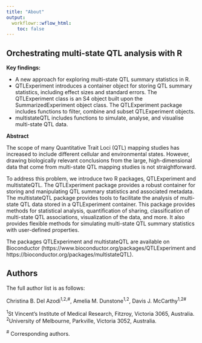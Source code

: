 ```yaml
---
title: "About"
output:
  workflowr::wflow_html:
    toc: false
---
```


## Orchestrating multi-state QTL analysis with R

**Key findings:**

* A new approach for exploring multi-state QTL summary statistics in R.
* QTLExperiment introduces a container object for storing QTL summary statistics, including effect sizes and standard errors. The QTLExperiment class is an S4 object built upon the SummarizedExperiment object class. The QTLExperiment package includes functions to filter, combine and subset QTLExperiment objects. 
* multistateQTL includes functions to simulate, analyse, and visualise multi-state QTL data. 

**Abstract**

The scope of many Quantitative Trait Loci (QTL) mapping studies has increased to include different cellular and environmental states. However, drawing biologically relevant conclusions from the large, high-dimensional data that come from multi-state QTL mapping studies is not straightforward.

To address this problem, we introduce two R packages, QTLExperiment and multistateQTL. The QTLExperiment package provides a robust container for storing and manipulating QTL summary statistics and associated metadata. The multistateQTL package provides tools to facilitate the analysis of multi-state QTL data stored in a QTLExperiment container. This package provides methods for statistical analysis, quantification of sharing, classification of multi-state QTL associations, visualization of the data, and more. It also provides flexible methods for simulating multi-state QTL summary statistics with user-defined properties.

The packages QTLExperiment and multistateQTL are available on Bioconductor (https://www.bioconductor.org/packages/QTLExperiment and https://bioconductor.org/packages/multistateQTL).

## Authors

The full author list is as follows:

Christina B. Del Azodi<sup>1,2,#</sup>, Amelia M. Dunstone<sup>1,2</sup>, Davis J. McCarthy<sup>1,2#</sup>

<sup>1</sup>St Vincent’s Institute of Medical Research, Fitzroy, Victoria 3065, Australia. 
<sup>2</sup>University of Melbourne, Parkville, Victoria 3052, Australia. 

<sup>#</sup> Corresponding authors. 


